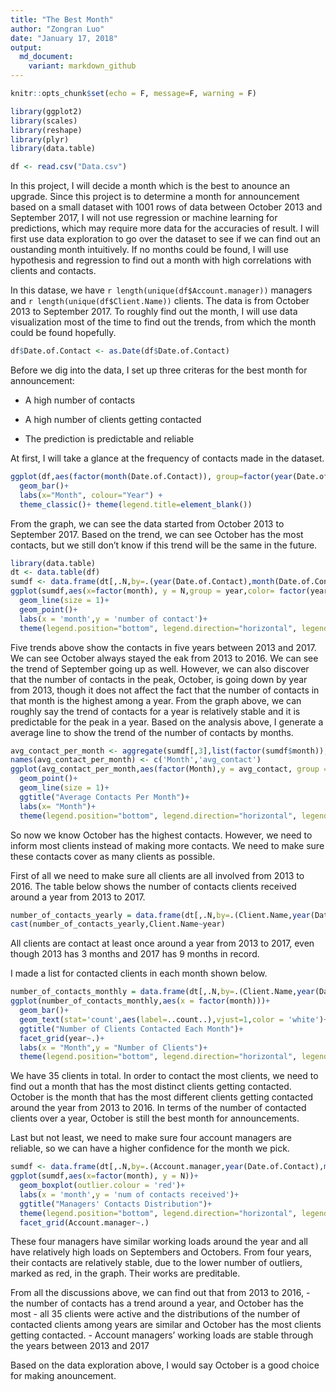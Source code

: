 ```yaml
---
title: "The Best Month"
author: "Zongran Luo"
date: "January 17, 2018"
output:
  md_document:
    variant: markdown_github
---
```


```r
knitr::opts_chunk$set(echo = F, message=F, warning = F)
```

```r
library(ggplot2)
library(scales)
library(reshape)
library(plyr)
library(data.table)
```


```r
df <- read.csv("Data.csv")
```

In this project, I will decide a month which is the best to anounce an upgrade. Since this project is to determine a month for announcement based on a small dataset with 1001 rows of data between October 2013 and September 2017, I will not use regression or machine learning for predictions, which may require more data for the accuracies of result. I will first use data exploration to go over the dataset to see if we can find out an oustanding month intuitively. If no months could be found, I will use hypothesis and regression to find out a month with high correlations with clients and contacts. 

In this datase, we have `r length(unique(df$Account.manager))` managers and `r length(unique(df$Client.Name))` clients. The data is from October 2013 to September 2017. To roughly find out the month, I will use data visualization most of the time to find out the trends, from which the month could be found hopefully.

```r
df$Date.of.Contact <- as.Date(df$Date.of.Contact)
```


Before we dig into the data, I set up three criteras for the best month for announcement:

- A high number of contacts

- A high number of clients getting contacted

- The prediction is predictable and reliable

At first, I will take a glance at the frequency of contacts made in the dataset.



```r
ggplot(df,aes(factor(month(Date.of.Contact)), group=factor(year(Date.of.Contact)), fill=factor(year(Date.of.Contact))))+
  geom_bar()+
  labs(x="Month", colour="Year") +
  theme_classic()+ theme(legend.title=element_blank())
```

From the graph, we can see the data started from October 2013 to September 2017. Based on the trend, we can see October has the most contacts, but we still don't know if this trend will be the same in the future. 

```r
library(data.table)
dt <- data.table(df)
sumdf <- data.frame(dt[,.N,by=.(year(Date.of.Contact),month(Date.of.Contact))])
ggplot(sumdf,aes(x=factor(month), y = N,group = year,color= factor(year)))+
  geom_line(size = 1)+
  geom_point()+
  labs(x = 'month',y = 'number of contact')+
  theme(legend.position="bottom", legend.direction="horizontal", legend.title = element_blank())

```

Five trends above show the contacts in five years between 2013 and 2017. We can see October always stayed the eak from 2013 to 2016. We can see the trend of September going up as well. However, we can also discover that the number of contacts in the peak, October, is going down by year from 2013, though it does not affect the fact that the number of contacts in that month is the highest among a year. From the graph above, we can roughly say the trend of  contacts for a year is relatively stable and it is predictable for the peak in a year. Based on the analysis above, I generate a average line to show the trend of the number of contacts by months.



```r
avg_contact_per_month <- aggregate(sumdf[,3],list(factor(sumdf$month)),mean)
names(avg_contact_per_month) <- c('Month','avg_contact')
ggplot(avg_contact_per_month,aes(factor(Month),y = avg_contact, group = 1))+
  geom_point()+
  geom_line(size = 1)+
  ggtitle("Average Contacts Per Month")+
  labs(x= "Month")+
  theme(legend.position="bottom", legend.direction="horizontal", legend.title = element_blank())
```


 
So now we know October has the highest contacts. However, we need to inform most clients instead of making more contacts. We need to make sure these contacts cover as many clients as possible. 

First of all we need to make sure all clients are all involved from 2013 to 2016. The table below shows the number of contacts clients received around a year from 2013 to 2017.

```r
number_of_contacts_yearly = data.frame(dt[,.N,by=.(Client.Name,year(Date.of.Contact))])
cast(number_of_contacts_yearly,Client.Name~year)
```

All clients are contact at least once around a year from 2013 to 2017, even though 2013 has 3 months and 2017 has 9 months in record. 
 
 
I made a list for contacted clients in each month shown below.
```r
number_of_contacts_monthly = data.frame(dt[,.N,by=.(Client.Name,year(Date.of.Contact),month(Date.of.Contact))])
ggplot(number_of_contacts_monthly,aes(x = factor(month)))+
  geom_bar()+
  geom_text(stat='count',aes(label=..count..),vjust=1,color = 'white')+
  ggtitle("Number of Clients Contacted Each Month")+
  facet_grid(year~.)+
  labs(x = "Month",y = "Number of Clients")+
  theme(legend.position="bottom", legend.direction="horizontal", legend.title = element_blank())
```

We have 35 clients in total. In order to contact the most clients, we need to find out a month that has the most distinct clients getting contacted. October is the month that has the most different clients getting contacted around the year from 2013 to 2016. In terms of the number of contacted clients over a year, October is still the best month for announcements.

Last but not least, we need to make sure four account managers are reliable, so we can have a higher confidence for the month we pick.

```r
sumdf <- data.frame(dt[,.N,by=.(Account.manager,year(Date.of.Contact),month(Date.of.Contact))])
ggplot(sumdf,aes(x=factor(month), y = N))+
  geom_boxplot(outlier.colour = 'red')+
  labs(x = 'month',y = 'num of contacts received')+
  ggtitle("Managers' Contacts Distribution")+
  theme(legend.position="bottom", legend.direction="horizontal", legend.title = element_blank())+
  facet_grid(Account.manager~.)
```

These four managers have similar working loads around the year and all have relatively high loads on Septembers and Octobers. From four years, their contacts are relatively stable, due to the lower number of outliers, marked as red, in the graph. Their works are preditable. 

From all the discussions above, we can find out that from 2013 to 2016, 
  - the number of contacts has a trend around a year, and October has the most
  - all 35 clients were active and the distributions of the number of contacted clients among years are similar and October has the most clients getting contacted.
  - Account managers' working loads are stable through the years between 2013 and 2017 

Based on the data exploration above, I would say October is a good choice for making anouncement. 
